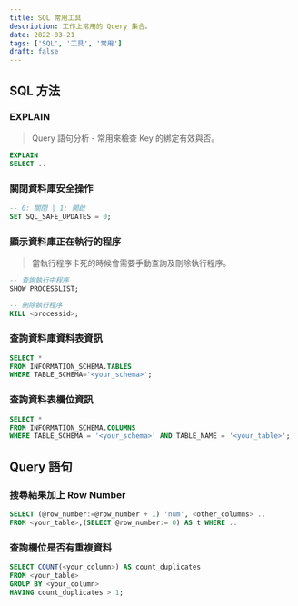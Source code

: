 ```yaml
---
title: SQL 常用工具
description: 工作上常用的 Query 集合。
date: 2022-03-21
tags: ['SQL', '工具', '常用']
draft: false
---
```


## SQL 方法

### EXPLAIN
> Query 語句分析 - 常用來檢查 Key 的綁定有效與否。
```sql:usefully-sql.sql
EXPLAIN
SELECT ..
```

### 關閉資料庫安全操作
```sql:usefully-sql.sql
-- 0: 關閉 | 1: 開啟
SET SQL_SAFE_UPDATES = 0;
```

### 顯示資料庫正在執行的程序
> 當執行程序卡死的時候會需要手動查詢及刪除執行程序。  
```sql:usefully-sql.sql
-- 查詢執行中程序
SHOW PROCESSLIST;

-- 刪除執行程序
KILL <processid>;
```

### 查詢資料庫資料表資訊
```sql:usefully-sql.sql
SELECT *
FROM INFORMATION_SCHEMA.TABLES
WHERE TABLE_SCHEMA='<your_schema>';
```

### 查詢資料表欄位資訊
```sql:usefully-sql.sql
SELECT *
FROM INFORMATION_SCHEMA.COLUMNS
WHERE TABLE_SCHEMA = '<your_schema>' AND TABLE_NAME = '<your_table>';
```

## Query 語句

### 搜尋結果加上 Row Number
```sql:usefully-sql.sql
SELECT (@row_number:=@row_number + 1) 'num', <other_columns> ..
FROM <your_table>,(SELECT @row_number:= 0) AS t WHERE ..
```

### 查詢欄位是否有重複資料
```sql:usefully-sql.sql
SELECT COUNT(<your_column>) AS count_duplicates
FROM <your_table>
GROUP BY <your_column>
HAVING count_duplicates > 1;
```